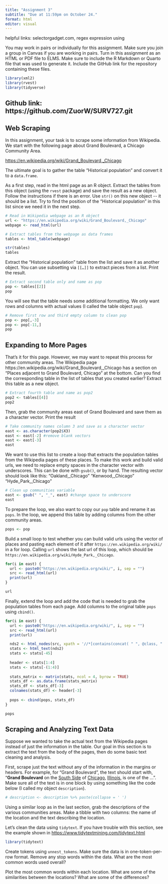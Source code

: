 ```yaml
---
title: "Assignment 3"
subtitle: "Due at 11:59pm on October 24."
format: html
editor: visual
---
```


helpful links: selectorgadget.com, regex expression using

You may work in pairs or individually for this assignment. Make sure you join a group in Canvas if you are working in pairs. Turn in this assignment as an HTML or PDF file to ELMS. Make sure to include the R Markdown or Quarto file that was used to generate it. Include the GitHub link for the repository containing these files.

```r
library(xml2)
library(rvest)
library(tidyverse)
```

## Github link: https://github.com/ZuorW/SURV727.git

## Web Scraping

In this assignment, your task is to scrape some information from Wikipedia. We start with the following page about Grand Boulevard, a Chicago Community Area.

<https://en.wikipedia.org/wiki/Grand_Boulevard,_Chicago>

The ultimate goal is to gather the table "Historical population" and convert it to a `data.frame`.

As a first step, read in the html page as an R object. Extract the tables from this object (using the `rvest` package) and save the result as a new object. Follow the instructions if there is an error. Use `str()` on this new object \-- it should be a list. Try to find the position of the "Historical population" in this list since we need it in the next step.

```r
# Read in Wikipedia webpage as an R object
url <- "https://en.wikipedia.org/wiki/Grand_Boulevard,_Chicago"
webpage <- read_html(url)

# Extract tables from the webpage as data frames
tables <- html_table(webpage)

str(tables)
tables
```

Extract the "Historical population" table from the list and save it as another object. You can use subsetting via `[[…]]` to extract pieces from a list. Print the result.

```r
# Extract second table only and name as pop
pop <- tables[[2]]
pop
```

You will see that the table needs some additional formatting. We only want rows and columns with actual values (I called the table object `pop`).

```r
# Remove first row and third empty column to clean pop
pop <- pop[,-3]
pop <- pop[-11,]
pop
```

## Expanding to More Pages

That's it for this page. However, we may want to repeat this process for other community areas. The Wikipedia page https://en.wikipedia.org/wiki/Grand_Boulevard,\_Chicago has a section on "Places adjacent to Grand Boulevard, Chicago" at the bottom. Can you find the corresponding table in the list of tables that you created earlier? Extract this table as a new object.

```r
# Extract fourth table and name as pop2
pop2 <- tables[[4]]
pop2
```

Then, grab the community areas east of Grand Boulevard and save them as a character vector. Print the result

```r
# Take community names column 3 and save as a character vector
east <- as.character(pop2$X3)
east <- east[-2] #remove blank vectors
east <- east[-3]
east
```

We want to use this list to create a loop that extracts the population tables from the Wikipedia pages of these places. To make this work and build valid urls, we need to replace empty spaces in the character vector with underscores. This can be done with `gsub()`, or by hand. The resulting vector should look like this: "Oakland,\_Chicago" "Kenwood,\_Chicago" "Hyde_Park,\_Chicago"

```r
# Clean up communities variable
east <- gsub(" ", "_", east) #change space to underscore
east
```


To prepare the loop, we also want to copy our `pop` table and rename it as `pops`. In the loop, we append this table by adding columns from the other community areas.

```r
pops <- pop
```

Build a small loop to test whether you can build valid urls using the vector of places and pasting each element of it after `https://en.wikipedia.org/wiki/` in a for loop. Calling `url` shows the last url of this loop, which should be `https://en.wikipedia.org/wiki/Hyde_Park,_Chicago`.

```r
for(i in east) {
  url <- paste0("https://en.wikipedia.org/wiki/", i, sep = "")
  src <- read_html(url)
  print(url)
}

url
```

Finally, extend the loop and add the code that is needed to grab the population tables from each page. Add columns to the original table `pops` using `cbind()`.

```r
for(i in east) {
  url <- paste0("https://en.wikipedia.org/wiki/", i, sep = "")
  src <- read_html(url)
  print(url)

  nds2 <- html_nodes(src, xpath = '//*[contains(concat( " ", @class, " " ), concat( " ", "us-census-pop-right", " " ))]//th | //*[contains(concat( " ", @class, " " ), concat( " ", "us-census-pop-right", " " ))]//td')
  stats <- html_text(nds2)
  stats <- stats[-45]
  
  header <- stats[1:4]
  stats <- stats[-(1:4)]
  
  stats_matrix <- matrix(stats, ncol = 4, byrow = TRUE)
  stats_df <- as.data.frame(stats_matrix)
  stats_df <- stats_df[-3]
  colnames(stats_df) <- header[-3]
  
  pops <- cbind(pops, stats_df)
}

pops
```

## Scraping and Analyzing Text Data

Suppose we wanted to take the actual text from the Wikipedia pages instead of just the information in the table. Our goal in this section is to extract the text from the body of the pages, then do some basic text cleaning and analysis.

First, scrape just the text without any of the information in the margins or headers. For example, for "Grand Boulevard", the text should start with, "**Grand Boulevard** on the [South Side](https://en.wikipedia.org/wiki/South_Side,_Chicago "South Side, Chicago") of [Chicago](https://en.wikipedia.org/wiki/Chicago "Chicago"), [Illinois](https://en.wikipedia.org/wiki/Illinois "Illinois"), is one of the ...". Make sure all of the text is in one block by using something like the code below (I called my object `description`).

```r
# description <- description %>% paste(collapse = ' ')
```

Using a similar loop as in the last section, grab the descriptions of the various communities areas. Make a tibble with two columns: the name of the location and the text describing the location.

Let's clean the data using `tidytext`. If you have trouble with this section, see the example shown in <https://www.tidytextmining.com/tidytext.html>

```r
library(tidytext)
```

Create tokens using `unnest_tokens`. Make sure the data is in one-token-per-row format. Remove any stop words within the data. What are the most common words used overall?

Plot the most common words within each location. What are some of the similarities between the locations? What are some of the differences?
